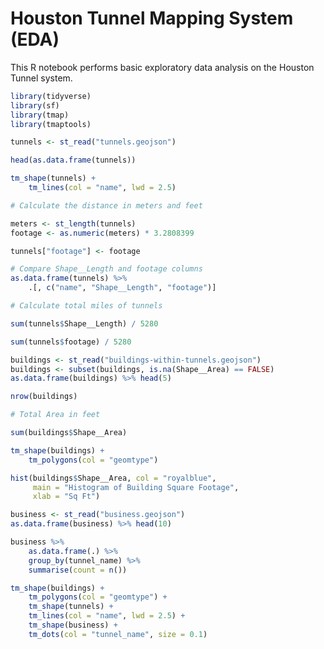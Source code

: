 # Houston Tunnel Mapping System (EDA)

This R notebook performs basic exploratory data analysis on the Houston Tunnel system.

```{r}
library(tidyverse)
library(sf)
library(tmap)
library(tmaptools)
```

```{r}
tunnels <- st_read("tunnels.geojson")
```

```{r}
head(as.data.frame(tunnels))
```

```{r}
tm_shape(tunnels) +
    tm_lines(col = "name", lwd = 2.5)
```

```{r}
# Calculate the distance in meters and feet

meters <- st_length(tunnels)
footage <- as.numeric(meters) * 3.2808399

tunnels["footage"] <- footage

# Compare Shape__Length and footage columns
as.data.frame(tunnels) %>%
    .[, c("name", "Shape__Length", "footage")]
```

```{r}
# Calculate total miles of tunnels

sum(tunnels$Shape__Length) / 5280
```

```{r}
sum(tunnels$footage) / 5280
```

```{r}
buildings <- st_read("buildings-within-tunnels.geojson")
buildings <- subset(buildings, is.na(Shape__Area) == FALSE)
as.data.frame(buildings) %>% head(5)
```

```{r}
nrow(buildings)
```

```{r}
# Total Area in feet

sum(buildings$Shape__Area)
```

```{r}
tm_shape(buildings) +
    tm_polygons(col = "geomtype")
```

```{r}
hist(buildings$Shape__Area, col = "royalblue",
     main = "Histogram of Building Square Footage",
     xlab = "Sq Ft")
```

```{r}
business <- st_read("business.geojson")
as.data.frame(business) %>% head(10)
```

```{r}
business %>%
    as.data.frame(.) %>%
    group_by(tunnel_name) %>%
    summarise(count = n())
```

```{r}
tm_shape(buildings) +
    tm_polygons(col = "geomtype") +
    tm_shape(tunnels) +
    tm_lines(col = "name", lwd = 2.5) +
    tm_shape(business) +
    tm_dots(col = "tunnel_name", size = 0.1)
```
